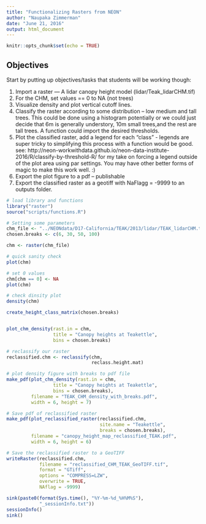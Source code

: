 ```yaml
---
title: "Functionalizing Rasters from NEON"
author: "Naupaka Zimmerman"
date: "June 21, 2016"
output: html_document
---
```


```r
knitr::opts_chunk$set(echo = TRUE)
```

## Objectives

Start by putting up objectives/tasks that students will be working though:

1. Import a raster — A lidar canopy height model (lidar/Teak_lidarCHM.tif)
1. For the CHM, set values == 0 to NA (not trees)
1. Visualize density and plot vertical cutoff lines.
1. Classify the raster according to some distribution – low medium and tall trees. This could be done using a histogram potentially or we could just decide that 6m is generally understory, 10m small trees,and the rest are tall trees. A function could import the desired thresholds. 
1. Plot the classified raster, add a legend for each “class” - legends are super tricky to simplifying this process with a function would be good.  see: http://neon-workwithdata.github.io/neon-data-institute-2016/R/classify-by-threshold-R/ for my take on forcing a legend outside of the plot area using par settings. You may have other better forms of magic to make this work well. :)
1. Export the plot figure to a pdf – publishable
1. Export the classified raster as a geotiff with NaFlagg = -9999 to an outputs folder.

```r
# load library and functions
library("raster")
source("scripts/functions.R")

# Setting some parameters
chm_file <- "../NEONdata/D17-California/TEAK/2013/lidar/TEAK_lidarCHM.tif"
chosen.breaks <- c(6, 30, 50, 100)

chm <- raster(chm_file)

# quick sanity check
plot(chm)

# set 0 values
chm[chm == 0] <- NA
plot(chm)

# check dinsity plot
density(chm)

create_height_class_matrix(chosen.breaks)


plot_chm_density(rast.in = chm, 
				 title = "Canopy heights at Teakettle", 
				 bins = chosen.breaks)

# reclassify our raster
reclassified.chm <- reclassify(chm,
							   reclass.height.mat)

# plot density figure with breaks to pdf file
make_pdf(plot_chm_density(rast.in = chm, 
				 title = "Canopy heights at Teakettle", 
				 bins = chosen.breaks), 
		 filename = "TEAK_CHM_density_with_breaks.pdf", 
		 width = 6, height = 7)

# Save pdf of reclassified raster
make_pdf(plot_reclassified_raster(reclassified.chm, 
								  site.name = "Teakettle",
								  breaks = chosen.breaks), 
		 filename = "canopy_height_map_reclassified_TEAK.pdf",
		 width = 6, height = 6)

# Save the reclassified raster to a GeoTIFF
writeRaster(reclassified.chm,
			filename = "reclassified_CHM_TEAK_GeoTIFF.tif",
			format = "GTiff",
			options = "COMPRESS=LZW",
			overwrite = TRUE,
			NAflag = -9999)

sink(paste0(format(Sys.time(), "%Y-%m-%d_%H%M%S"),
			"_sessionInfo.txt"))
sessionInfo()
sink()

```
